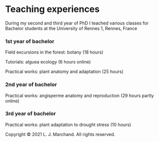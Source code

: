 ##
##
# __Teaching experiences__

During my second and third year of PhD I teached various classes for Bachelor students at the University of Rennes 1, Rennes, France 
 
### __1st year of bachelor__ 

Field excursions in the forest: botany (18 hours) 

Tutorials: alguea ecology (6 hours online)

Practical works: plant anatomy and adaptation (25 hours)

### __2nd year of bachelor__

Practical works: angisperme anatomy and reproduction (29 hours partly online)

### __3rd year of bachelor__ 

Practical works: plant adaptation to drought stress (10 hours) 

<p>Copyright &copy; 2021 L. J. Marchand. All rights reserved.</p>
